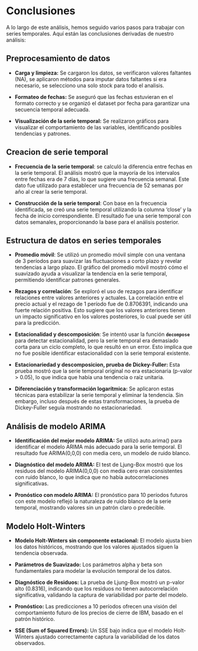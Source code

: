 # Conclusiones

A lo largo de este análisis, hemos seguido varios pasos para trabajar
con series temporales. Aquí están las conclusiones derivadas de nuestro
análisis:

## Preprocesamiento de datos

-   **Carga y limpieza:** Se cargaron los datos, se verificaron valores
    faltantes (NA), se aplicaron métodos para imputar datos faltantes si
    era necesario, se selecciono una solo stock para todo el analisis.

-   **Formateo de fechas:** Se aseguró que las fechas estuvieran en el
    formato correcto y se organizó el dataset por fecha para garantizar
    una secuencia temporal adecuada.

-   **Visualización de la serie temporal:** Se realizaron gráficos para
    visualizar el comportamiento de las variables, identificando
    posibles tendencias y patrones.

## Creacion de serie temporal

-   **Frecuencia de la serie temporal**: se calculó la diferencia entre
    fechas en la serie temporal. El análisis mostró que la mayoría de
    los intervalos entre fechas era de 7 días, lo que sugiere una
    frecuencia semanal. Este dato fue utilizado para establecer una
    frecuencia de 52 semanas por año al crear la serie temporal.

-   **Construcción de la serie temporal**: Con base en la frecuencia
    identificada, se creó una serie temporal utilizando la columna
    'close' y la fecha de inicio correspondiente. El resultado fue una
    serie temporal con datos semanales, proporcionando la base para el
    análisis posterior.

## Estructura de datos en series temporales

-   **Promedio móvil**: Se utilizó un promedio móvil simple con una
    ventana de 3 períodos para suavizar las fluctuaciones a corto plazo
    y revelar tendencias a largo plazo. El gráfico del promedio móvil
    mostró cómo el suavizado ayuda a visualizar la tendencia en la serie
    temporal, permitiendo identificar patrones generales.

-   **Rezagos y correlación**: Se exploró el uso de rezagos para
    identificar relaciones entre valores anteriores y actuales. La
    correlación entre el precio actual y el rezago de 1 período fue de
    0.8706391, indicando una fuerte relación positiva. Esto sugiere que
    los valores anteriores tienen un impacto significativo en los
    valores posteriores, lo cual puede ser útil para la predicción.

-   **Estacionalidad y descomposición**: Se intentó usar la función
    **`decompose`** para detectar estacionalidad, pero la serie temporal
    era demasiado corta para un ciclo completo, lo que resultó en un
    error. Esto implica que no fue posible identificar estacionalidad
    con la serie temporal existente.

-   **Estacionariedad y descomposicion, prueba de Dickey-Fuller:** Esta
    prueba mostró que la serie temporal original no era estacionaria
    (p-valor \> 0.05), lo que indica que había una tendencia o raíz
    unitaria.

-   **Diferenciación y transformación logarítmica:** Se aplicaron estas
    técnicas para estabilizar la serie temporal y eliminar la tendencia.
    Sin embargo, incluso después de estas transformaciones, la prueba de
    Dickey-Fuller seguía mostrando no estacionariedad.

## Análisis de modelo ARIMA

-   **Identificación del mejor modelo ARIMA:** Se utilizó auto.arima()
    para identificar el modelo ARIMA más adecuado para la serie
    temporal. El resultado fue ARIMA(0,0,0) con media cero, un modelo de
    ruido blanco.

-   **Diagnóstico del modelo ARIMA:** El test de Ljung-Box mostró que
    los residuos del modelo ARIMA(0,0,0) con media cero eran
    consistentes con ruido blanco, lo que indica que no había
    autocorrelaciones significativas.

-   **Pronóstico con modelo ARIMA:** El pronóstico para 10 períodos
    futuros con este modelo reflejó la naturaleza de ruido blanco de la
    serie temporal, mostrando valores sin un patrón claro o predecible.
    
    
## Modelo Holt-Winters
    
- **Modelo Holt-Winters sin componente estacional:** El modelo ajusta bien los datos históricos, mostrando que los valores ajustados siguen la tendencia observada.

- **Parámetros de Suavizado:** Los parámetros alpha y beta son fundamentales para modelar la evolución temporal de los datos.

- **Diagnóstico de Residuos:** La prueba de Ljung-Box mostró un p-valor alto (0.8316), indicando que los residuos no tienen autocorrelación significativa, validando la captura de variabilidad por parte del modelo.

- **Pronóstico:** Las predicciones a 10 períodos ofrecen una visión del comportamiento futuro de los precios de cierre de IBM, basado en el patrón histórico.

- **SSE (Sum of Squared Errors):** Un SSE bajo indica que el modelo Holt-Winters ajustado correctamente captura la variabilidad de los datos observados.
